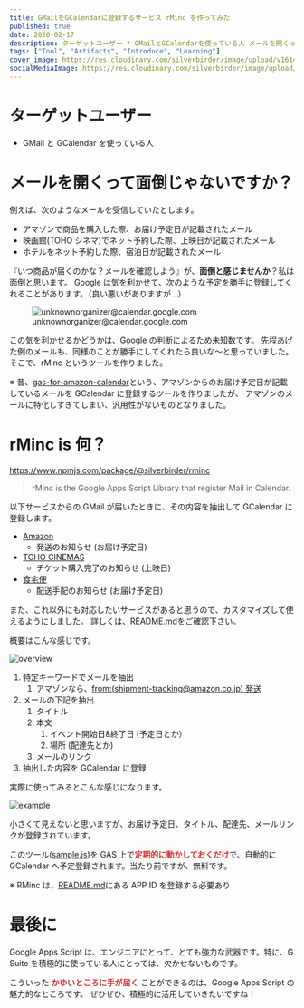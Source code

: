 ```yaml
---
title: GMailをGCalendarに登録するサービス rMinc を作ってみた
published: true
date: 2020-02-17
description: ターゲットユーザー * GMailとGCalendarを使っている人 メールを開くって面倒じゃないですか？ 例えば、次のようなメールを受信していたとします。* アマゾンで商品を購入した際、お届け予定日が記載されたメール * 映画館(TOHOシネマ)でネット予約した際、上映日が記載されたメール * ホテルをネット予約した際、宿泊日が記載されたメール
tags: ["Tool", "Artifacts", "Introduce", "Learning"]
cover_image: https://res.cloudinary.com/silverbirder/image/upload/v1614431016/silver-birder.github.io/blog/rMinc.png
socialMediaImage: https://res.cloudinary.com/silverbirder/image/upload/v1614431016/silver-birder.github.io/blog/rMinc.png
---
```



# ターゲットユーザー

- GMail と GCalendar を使っている人

# メールを開くって面倒じゃないですか？

例えば、次のようなメールを受信していたとします。

- アマゾンで商品を購入した際、お届け予定日が記載されたメール
- 映画館(TOHO シネマ)でネット予約した際、上映日が記載されたメール
- ホテルをネット予約した際、宿泊日が記載されたメール

『いつ商品が届くのかな？メールを確認しよう』が、**面倒と感じませんか**？私は面倒と思います。
Google は気を利かせて、次のような予定を勝手に登録してくれることがあります。（良い悪いがありますが...）

<figure title="unknownorganizer@calendar.google.com">
  <Image
    src="https://res.cloudinary.com/silverbirder/image/upload/v1614431051/silver-birder.github.io/blog/unknownorganizer_google_calendar.png"
    width={680}
    height={820}
    layout="constrained"
    alt="unknownorganizer@calendar.google.com"
  />
  <figcaption>unknownorganizer@calendar.google.com</figcaption>
</figure>

この気を利かせるかどうかは、Google の判断によるため未知数です。
先程あげた例のメールも、同様のことが勝手にしてくれたら良いな〜と思っていました。
そこで、rMinc というツールを作りました。

※ 昔、[gas-for-amazon-calendar](https://github.com/silverbirder/gas-for-amazon-calendar)という、アマゾンからのお届け予定日が記載しているメールを GCalendar に登録するツールを作りましたが、
アマゾンのメールに特化しすぎてしまい、汎用性がないものとなりました。

# rMinc is 何？

https://www.npmjs.com/package/@silverbirder/rminc

> rMinc is the Google Apps Script Library that register Mail in Calendar.

以下サービスからの GMail が届いたときに、その内容を抽出して GCalendar に登録します。

- [Amazon](https://www.amazon.co.jp/)
  - 発送のお知らせ (お届け予定日)
- [TOHO CINEMAS](https://www.tohotheater.jp/)
  - チケット購入完了のお知らせ (上映日)
- [食宅便](https://shokutakubin.com/)
  - 配送手配のお知らせ (お届け予定日)

また、これ以外にも対応したいサービスがあると思うので、カスタマイズして使えるようにしました。
詳しくは、[README.md](https://github.com/silverbirder/rMinc/blob/master/README.md)をご確認下さい。

概要はこんな感じです。

<Image
  src="https://res.cloudinary.com/silverbirder/image/upload/v1581769421/rMinc/rMinc_overview.png"
  width={1852}
  height={1036}
  layout="constrained"
  alt="overview"
/>

1. 特定キーワードでメールを抽出
   1. アマゾンなら、[from:(shipment-tracking@amazon.co.jp) 発送](https://github.com/silverbirder/rMinc/blob/master/src/user/mailRule/amazonMailRule.ts#L61)
1. メールの下記を抽出
   1. タイトル
   1. 本文
      1. イベント開始日&終了日 (予定日とか）
      1. 場所 (配達先とか)
   1. メールのリンク
1. 抽出した内容を GCalendar に登録

実際に使ってみるとこんな感じになります。

<Image
  src="https://res.cloudinary.com/silverbirder/image/upload/v1581760683/rMinc/rMinc_sample.png"
  width={1854}
  height={1032}
  layout="constrained"
  alt="example"
/>

小さくて見えないと思いますが、お届け予定日、タイトル、配達先、メールリンクが登録されています。

このツール([sample.js](https://github.com/silverbirder/rMinc/blob/master/sample/sample.js))を GAS 上で<b><span style="color: #d32f2f">定期的に動かしておくだけ</span></b>で、自動的に GCalendar へ予定登録されます。当たり前ですが、無料です。

※ RMinc は、[README.md](https://github.com/silverbirder/rMinc/blob/master/README.md)にある APP ID を登録する必要あり

# 最後に

Google Apps Script は、エンジニアにとって、とても強力な武器です。特に、G Suite を積極的に使っている人にとっては、欠かせないものです。

こういった <b><span style="color: #d32f2f">かゆいところに手が届く</span></b> ことができるのは、Google Apps Script の魅力的なところです。
ぜひぜひ、積極的に活用していきたいですね！
